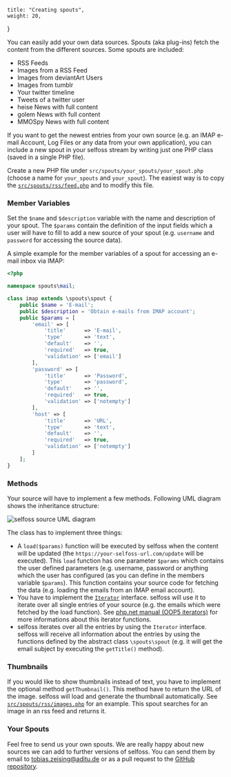     title: "Creating spouts",
    weight: 20,
}

You can easily add your own data sources. Spouts (aka plug-ins) fetch the content from the different sources. Some spouts are included:

* RSS Feeds
* Images from a RSS Feed
* Images from deviantArt Users
* Images from tumblr
* Your twitter timeline
* Tweets of a twitter user
* heise News with full content
* golem News with full content
* MMOSpy News with full content

If you want to get the newest entries from your own source (e.g. an IMAP e-mail Account, Log Files or any data from your own application), you can include a new spout in your selfoss stream by writing just one PHP class (saved in a single PHP file).

Create a new PHP file under `src/spouts/your_spouts/your_spout.php` (choose a name for `your_spouts` and `your_spout`). The easiest way is to copy the [`src/spouts/rss/feed.php`](https://github.com/fossar/selfoss/blob/mastersrc/spouts/rss/feed.php) and to modify this file.

### Member Variables
Set the `$name` and `$description` variable with the name and description of your spout. The `$params` contain the definition of the input fields which a user will have to fill to add a new source of your spout (e.g. `username` and `password` for accessing the source data).

A simple example for the member variables of a spout for accessing an e-mail inbox via IMAP:

```php
<?php

namespace spouts\mail;

class imap extends \spouts\spout {
    public $name = 'E-mail';
    public $description = 'Obtain e-mails from IMAP account';
    public $params = [
        'email' => [
            'title'      => 'E-mail',
            'type'       => 'text',
            'default'    => '',
            'required'   => true,
            'validation' => ['email']
        ],
        'password' => [
            'title'      => 'Password',
            'type'       => 'password',
            'default'    => '',
            'required'   => true,
            'validation' => ['notempty']
        ],
        'host' => [
            'title'      => 'URL',
            'type'       => 'text',
            'default'    => '',
            'required'   => true,
            'validation' => ['notempty']
        ]
    ];
}
```

### Methods

Your source will have to implement a few methods. Following UML diagram shows the inheritance structure:

![selfoss source UML diagram](images/uml.png)

The class has to implement three things:

* A `load($params)` function will be executed by selfoss when the content will be updated (the `https://your-selfoss-url.com/update` will be executed). This `load` function has one parameter `$params` which contains the user defined parameters (e.g. username, password or anything which the user has configured (as you can define in the members variable `$params`). This function contains your source code for fetching the data (e.g. loading the emails from an IMAP email account).
* You have to implement the [`Iterator`](https://www.php.net/manual/en/class.iterator.php) interface. selfoss will use it to iterate over all single entries of your source (e.g. the emails which were fetched by the load function). See [php.net manual (OOP5 iterators)](https://secure.php.net/manual/en/language.oop5.iterations.php) for more informations about this iterator functions.
* selfoss iterates over all the entries by using the `Iterator` interface. selfoss will receive all information about the entries by using the functions defined by the abstract class `\spouts\spout` (e.g. it will get the email subject by executing the `getTitle()` method).

### Thumbnails

If you would like to show thumbnails instead of text, you have to implement the optional method `getThumbnail()`. This method have to return the URL of the image. selfoss will load and generate the thumbnail automatically. See [`src/spouts/rss/images.php`](https://github.com/fossar/selfoss/blob/master/src/spouts/rss/images.php) for an example. This spout searches for an image in an rss feed and returns it.

### Your Spouts

Feel free to send us your own spouts. We are really happy about new sources we can add to further versions of selfoss. You can send them by email to [tobias.zeising@aditu.de](mailto:tobias.zeising@aditu.de) or as a pull request to the [GitHub repository](https://github.com/fossar/selfoss).
